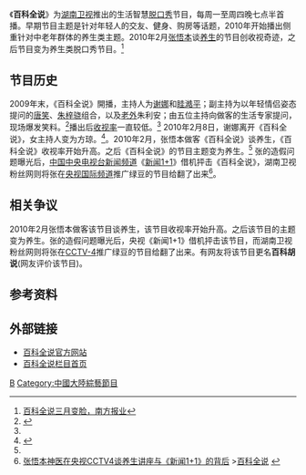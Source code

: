 
{{Infobox television
| 名稱 = 百科全说
| original_name = 
| 圖片 = [[File:HNTV_BKQS.jpg|280px]]
| 圖說 = 
| 分類 = 综艺节目
| 機位 = 
| 視訊制式 = 
| 每集長 = 40分钟
| creator = 
| director = 
| 制作人 = [[李隽宇|李隽宇]]
| 共同製作人 = 
| 主持 = [[谢娜|谢娜]]、[[眭澔平|眭澔平]]、[[方琼_(主持人)|方琼]]、[[李维嘉|李维嘉]]
| 旁白 = 
| 監製 = 
| 國家 = {{PRC}}
| 電視網 = [[湖南卫视|湖南卫视]]
| 开始 = 2009年11月30日
| 結束 = 2011年3月10日
| 集數 = 
| 每集列表 = 
| website = http://ent.hunantv.com/v/hunantv/bkqs/index.html
| imdb_id = 
| tv_com_id = 
}}

《'''百科全说'''》为[[湖南卫视|湖南卫视]]推出的生活智慧[[談話節目|脱口秀]]节目，每周一至周四晚七点半首播。早期节目主题是针对年轻人的交友、健身、购房等话题，2010年开始播出侧重针对中老年群体的养生类主题。2010年2月[[张悟本|张悟本]]谈[[养生|养生]]的节目创收视奇迹，之后节目变为养生类脱口秀节目。<ref name="百科全说三月变脸，南方报业"> [http://nf.nfdaily.cn/ndzk/content/2010-03/01/content_9622919.htm 百科全说三月变脸，南方报业]{{Dead link|date=2018年6月 |bot=InternetArchiveBot |fix-attempted=no }} </ref>

==节目历史==
2009年末，《百科全说》開播，主持人为[[谢娜|谢娜]]和[[眭澔平|眭澔平]]；副主持为以年轻情侣姿态提问的[[唐笑|唐笑]]、[[朱梓骁|朱梓骁]]组合，以及[[老外|老外]]朱利安；由五位主持向做客的生活专家提问，现场爆发笑料。<ref>{{cite web |  publisher =长江日报 |  title =谢娜领衔5人"同学会"今晚开讲《百科全说》 |  3 = |  url =http://www.cctv.com/cctvsurvey/special/01/20091201/102105.shtml |  date =2009-12-01 |  accessdate =2010-05-27 |  archive-date =2015-09-23 |  archive-url =https://web.archive.org/web/20150923201455/http://www.cctv.com/cctvsurvey/special/01/20091201/102105.shtml |  dead-url =no }}</ref>播出后[[收视率|收视率]]一直较低。<REF name="百科全说三月变脸，南方报业" /> 2010年2月8日，谢娜离开《百科全说》，女主持人变为方琼。<REF>
{{cite web| publisher=金鹰娱乐| title=谢娜卸任方琼接档主持《百科全说》 首期节目谈保健误区| url=http://ent.hunantv.com/z/20100209/570940.html| date=2010-02-09| accessdate=2010年5月27日| archive-date=2010-02-12| archive-url=https://web.archive.org/web/20100212191125/http://ent.hunantv.com/z/20100209/570940.html| dead-url=no}}
</REF>。2010年2月，张悟本做客《百科全说》谈养生，《百科全说》收视率开始升高。之后《百科全说》的节目主题变为养生。<REF NAME="百科全说三月变脸，南方报业" />
张的造假问题曝光后，[[中国中央电视台新闻频道|中国中央电视台新闻频道]]《[[新闻1+1|新闻1+1]]》借机抨击《百科全说》，湖南卫视粉丝网则将张在[[CCTV-4|央视国际频道]]推广绿豆的节目给翻了出来<ref>[http://www.ihunantv.com/html/92/n-5892.html 张悟本神医在央视CCTV4谈养生讲座与《新闻1+1》的背后] {{Wayback|url=http://www.ihunantv.com/html/92/n-5892.html |date=20100601024903 }} >[http://www.bkquanshuo.com 百科全说] {{Wayback|url=http://www.bkquanshuo.com/ |date=20170305025226 }}</ref>。

== 相关争议 ==
2010年2月张悟本做客该节目谈养生，该节目收视率开始升高。之后该节目的主题变为养生。张的造假问题曝光后，央视《新闻1+1》借机抨击该节目，而湖南卫视粉丝网则将张在[[CCTV-4|CCTV-4]]推广绿豆的节目给翻了出来。有网友将该节目更名'''百科胡说'''(网友评价该节目)。
==参考资料==
<div class="references-small">
<references />
</div>
== 外部链接 ==
*[http://baikequanshuo.kljz.org/ 百科全说官方网站]{{Wayback|url=http://baikequanshuo.kljz.org/ |date=20100616141817 }}
*[http://ent.hunantv.com/v/hunantv/bkqs/index.html 百科全说栏目首页]{{Wayback|url=http://ent.hunantv.com/v/hunantv/bkqs/index.html |date=20100208060541 }}

{{電視節目的變遷
|電視台=[[湖南卫视|湖南卫视]]
|播放檔次=工作日（不含星期五、六、日）19:30～20:15
|節目名稱=百科全说第一季<br />2009年11月30日－2010年6月3日
|上一節目=待查
|下一節目=[[智勇大冲关|智勇大冲关]]第四季
}}
{{電視節目的變遷
|電視台=[[湖南卫视|湖南卫视]]
|播放檔次=工作日（不含星期五、六、日）19:30～20:15
|節目名稱=百科全说第二季<br />2010年10月4日－2010年12月15日
|上一節目=[[智勇大冲关|智勇大冲关]]第四季
|下一節目=百科全说第二季(周一到周三)/[[我在你身边|我在你身边]](周四)
}}
{{電視節目的變遷
|電視台=[[湖南卫视|湖南卫视]]
|播放檔次=工作日（不含星期五、六、日）19:30～20:15
|節目名稱=百科全说第二季<br />2011年1月4日－2011年3月10日
|上一節目=百科全说第二季(周一到周三)/[[我在你身边|我在你身边]](周四)
|下一節目=好好生活
}}

{{湖南衛視綜藝節目}}
[[Category:湖南卫视电视节目|B]]
[[Category:中國大陸綜藝節目|Category:中國大陸綜藝節目]]
